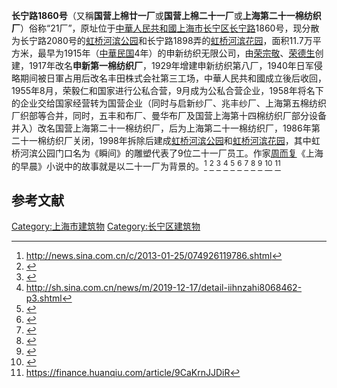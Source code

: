 '''长宁路1860号'''（又稱'''国营上棉廿一厂'''或'''国营上棉二十一厂'''或'''上海第二十一棉纺织厂'''）俗称“21厂”，原址位于[[中華人民共和國|中華人民共和國]][[上海市|上海市]][[长宁区|长宁区]][[长宁路|长宁路]]1860号，现分散为长宁路2080号的[[虹桥河滨公园|虹桥河滨公园]]和长宁路1898弄的[[虹桥河滨花园|虹桥河滨花园]]，面积11.7万平方米，最早为1915年（[[中華民国|中華民国]]4年）的申新纺织无限公司，由[[荣宗敬|荣宗敬]]、[[荣德生|荣德生]]创建，1917年改名'''申新第一棉纺织厂'''，1929年增建申新纺织第八厂，1940年日军侵略期间被日軍占用后改名丰田株式会社第三工场，中華人民共和國成立後后收回，1955年8月，荣毅仁和国家进行公私合营，9月成为公私合营企业，1958年将名下的企业交给国家经营转为国营企业（同时与启新纱厂、兆丰纱厂、上海第五棉纺织厂织部等合并，同时，五丰和布厂、曼华布厂及国营上海第十四棉纺织厂部分设备并入）改名国营上海第二十一棉纺织厂，后为上海第二十一棉纺织厂，1986年第二十一棉纺织厂关闭，1998年拆除后建成[[虹桥河滨公园|虹桥河滨公园]]和[[虹桥河滨花园|虹桥河滨花园]]，其中虹桥河滨公园门口名为《瞬间》的雕塑代表了9位二十一厂员工。作家[[周而复|周而复]]《上海的早晨》小说中的故事就是以二十一厂为背景的。<ref>http://news.sina.com.cn/c/2013-01-25/074926119786.shtml</ref>
<ref>{{cite web|url=http://sqcb.zhoudaosh.com/ts/html/2019-04/10/content_776729.html|title=记忆 长宁40年变迁之“关厂转型”|website=sqcb.zhoudaosh.com}}</ref>
<ref>{{cite web|url=http://www.shtong.gov.cn/Newsite/node2/node4/node2249/changning/node15389/node42532/node42537/userobject1ai28132.html|title=上海市地方志办公室|website=www.shtong.gov.cn|access-date=2020-09-25|archive-date=2016-04-26|archive-url=https://web.archive.org/web/20160426010431/http://www.shtong.gov.cn/Newsite/node2/node4/node2249/changning/node15389/node42532/node42537/userobject1ai28132.html|dead-url=no}}</ref>
<ref>http://sh.sina.com.cn/news/m/2019-12-17/detail-iihnzahi8068462-p3.shtml</ref>
<ref>{{cite web|url=http://sh.people.com.cn/n/2014/0429/c362454-21105166.html|title=品牌上海：【品牌访谈】郦建民——为百姓的美好生活添色、添味、添香--上海频道--人民网|website=sh.people.com.cn}}</ref>
<ref>{{cite web|url=http://www.shcn.gov.cn/col/col7000/index.html|title=上海长宁区门户网站 历史·变迁|website=www.shcn.gov.cn|access-date=2020-09-25|archive-date=2020-09-18|archive-url=https://web.archive.org/web/20200918222756/http://www.shcn.gov.cn/col/col7000/index.html|dead-url=no}}</ref>
<ref>{{cite web|url=https://k.sina.cn/article_7157468606_p1aa9e4dbe00100jeww.html|title=上海市长宁区，解放军进城后的那些故事|website=k.sina.cn}}</ref>
<ref>{{cite web|url=https://hi.online.sh.cn/content/2018-05/28/content_8908879_2.htm|title=天山一条街，一个老牌商圈的文创逆袭~——上海热线侬好频道|website=hi.online.sh.cn}}</ref>
<ref>{{cite web|url=http://city.021east.com/eastday/city/gk/20181113/u1a14377799_K30062.html|title=读这些新老图片看长宁40年巨变 你肯定感慨良多|website=city.021east.com}}</ref>
<ref>{{cite web|url=http://www.shanghai.gov.cn/nw2/nw2314/nw2315/nw15343/u21aw1352419.html?fr=iks&word%253D%25C9%25CF%25BA%25A3%25CA%25D0%25B3%25A4%25C4%25FE%25C7%25F8%25C3%25E6%25BB%25FD%2526ie=gbk|title=八百工厂入史册——长宁40年变迁之“关厂转型”|website=www.shanghai.gov.cn}}</ref>
<ref>https://finance.huanqiu.com/article/9CaKrnJJDiR</ref>

==参考文献==
{{reflist}}

[[Category:上海市建筑物|Category:上海市建筑物]]
[[Category:长宁区建筑物|Category:长宁区建筑物]]
